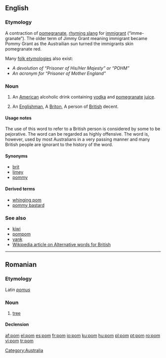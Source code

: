 {{see|POM}}
==English==

===Etymology===
A contraction of [[pomegranate]], [[rhyming slang]] for [[immigrant]] (“imme-granate”). The older term of Jimmy Grant meaning immigrant became Pommy Grant as the Austrailian sun turned the immigrants skin pomegranate red.

Many [[folk etymology|folk etymologies]] also exist:
*''A devolution of “Prisoner of His/Her Majesty” or “POHM”''
*''An acronym for “Prisoner of Mother England”''

===Noun===
{{en-noun}}

# An [[American]] alcoholic drink containing [[vodka]] and [[pomegranate]] [[juice]].
# {{Australian|pejorative}} An [[Englishman]], A [[Briton]], A person of [[British]] decent.

====Usage notes====
The use of this word to refer to a British person is considered by some to be pejorative. The word can be regarded as highly offensive. The word is, however, used by most Australians in a very passing manner and many British people are ignorant to the history of the word.

====Synonyms====
*[[brit]]
*[[limey]]
*[[pommy]]

====Derived terms====

*[[whinging pom]]
*[[pommy bastard]]

===See also===
*[[kiwi]]
*[[pompom]]
*[[yank]]
*[[w:Alternative words for British|Wikipedia article on Alternative words for British]]

[[Category:Australia]]

----

==Romanian==

===Etymology===
Latin ''[[pomus]]''

===Noun===
{{ro-noun|gend=m|pl=pomi}}

# [[tree]]

====Declension====
{{ro-noun-m|pl=pomi|def=pomul}}

[[Category:ro:Trees| ]]

[[af:pom]]
[[el:pom]]
[[es:pom]]
[[fr:pom]]
[[io:pom]]
[[ku:pom]]
[[hu:pom]]
[[pl:pom]]
[[pt:pom]]
[[ro:pom]]
[[vi:pom]]
[[tr:pom]]